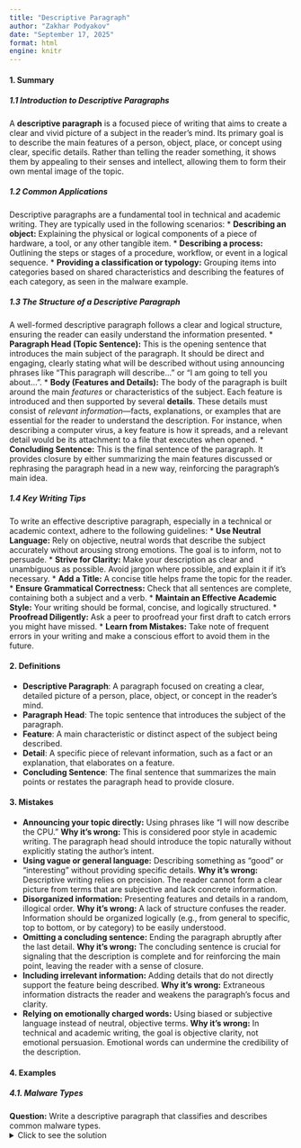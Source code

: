 ```yaml
---
title: "Descriptive Paragraph"
author: "Zakhar Podyakov"
date: "September 17, 2025"
format: html
engine: knitr
---
```


#### **1. Summary**

##### **1.1 Introduction to Descriptive Paragraphs**
A **descriptive paragraph** is a focused piece of writing that aims to create a clear and vivid picture of a subject in the reader's mind. Its primary goal is to describe the main features of a person, object, place, or concept using clear, specific details. Rather than telling the reader something, it shows them by appealing to their senses and intellect, allowing them to form their own mental image of the topic.

##### **1.2 Common Applications**
Descriptive paragraphs are a fundamental tool in technical and academic writing. They are typically used in the following scenarios:
*   **Describing an object:** Explaining the physical or logical components of a piece of hardware, a tool, or any other tangible item.
*   **Describing a process:** Outlining the steps or stages of a procedure, workflow, or event in a logical sequence.
*   **Providing a classification or typology:** Grouping items into categories based on shared characteristics and describing the features of each category, as seen in the malware example.

##### **1.3 The Structure of a Descriptive Paragraph**
A well-formed descriptive paragraph follows a clear and logical structure, ensuring the reader can easily understand the information presented.
<!-- DIAGRAM HERE -->
*   **Paragraph Head (Topic Sentence):** This is the opening sentence that introduces the main subject of the paragraph. It should be direct and engaging, clearly stating what will be described without using announcing phrases like "This paragraph will describe..." or "I am going to tell you about...".
*   **Body (Features and Details):** The body of the paragraph is built around the main *features* or characteristics of the subject. Each feature is introduced and then supported by several **details**. These details must consist of *relevant information*—facts, explanations, or examples that are essential for the reader to understand the description. For instance, when describing a computer virus, a key feature is how it spreads, and a relevant detail would be its attachment to a file that executes when opened.
*   **Concluding Sentence:** This is the final sentence of the paragraph. It provides closure by either summarizing the main features discussed or rephrasing the paragraph head in a new way, reinforcing the paragraph's main idea.

##### **1.4 Key Writing Tips**
To write an effective descriptive paragraph, especially in a technical or academic context, adhere to the following guidelines:
*   **Use Neutral Language:** Rely on objective, neutral words that describe the subject accurately without arousing strong emotions. The goal is to inform, not to persuade.
*   **Strive for Clarity:** Make your description as clear and unambiguous as possible. Avoid jargon where possible, and explain it if it's necessary.
*   **Add a Title:** A concise title helps frame the topic for the reader.
*   **Ensure Grammatical Correctness:** Check that all sentences are complete, containing both a subject and a verb.
*   **Maintain an Effective Academic Style:** Your writing should be formal, concise, and logically structured.
*   **Proofread Diligently:** Ask a peer to proofread your first draft to catch errors you might have missed.
*   **Learn from Mistakes:** Take note of frequent errors in your writing and make a conscious effort to avoid them in the future.

#### **2. Definitions**

*   **Descriptive Paragraph**: A paragraph focused on creating a clear, detailed picture of a person, place, object, or concept in the reader's mind.
*   **Paragraph Head**: The topic sentence that introduces the subject of the paragraph.
*   **Feature**: A main characteristic or distinct aspect of the subject being described.
*   **Detail**: A specific piece of relevant information, such as a fact or an explanation, that elaborates on a feature.
*   **Concluding Sentence**: The final sentence that summarizes the main points or restates the paragraph head to provide closure.

#### **3. Mistakes**

*   **Announcing your topic directly:** Using phrases like "I will now describe the CPU." **Why it's wrong:** This is considered poor style in academic writing. The paragraph head should introduce the topic naturally without explicitly stating the author's intent.
*   **Using vague or general language:** Describing something as "good" or "interesting" without providing specific details. **Why it's wrong:** Descriptive writing relies on precision. The reader cannot form a clear picture from terms that are subjective and lack concrete information.
*   **Disorganized information:** Presenting features and details in a random, illogical order. **Why it's wrong:** A lack of structure confuses the reader. Information should be organized logically (e.g., from general to specific, top to bottom, or by category) to be easily understood.
*   **Omitting a concluding sentence:** Ending the paragraph abruptly after the last detail. **Why it's wrong:** The concluding sentence is crucial for signaling that the description is complete and for reinforcing the main point, leaving the reader with a sense of closure.
*   **Including irrelevant information:** Adding details that do not directly support the feature being described. **Why it's wrong:** Extraneous information distracts the reader and weakens the paragraph's focus and clarity.
*   **Relying on emotionally charged words:** Using biased or subjective language instead of neutral, objective terms. **Why it's wrong:** In technical and academic writing, the goal is objective clarity, not emotional persuasion. Emotional words can undermine the credibility of the description.

#### **4. Examples**

##### **4.1. Malware Types**
**Question:** Write a descriptive paragraph that classifies and describes common malware types.
<details>
<summary>Click to see the solution</summary>

**Malware Types**

Malware is intrusive software that is designed to damage and destroy computer systems. Such software can be commonly classified into viruses, worms, and Trojans. The first malware type is viruses. A virus is attached to a file that supports macros to execute its code and spread from host to host. Once downloaded, a virus will lay dormant until the file is opened and used. The second malware type is worms. Worms need no host programs to exponentially replicate and spread to any device within the network. The last malware type is trojans. Trojans are disguised as helpful software. Once downloaded, a trojan can access sensitive data and then modify, block, or delete them. However, trojans are not designed to self-replicate. To conclude, the most well-known malware types are viruses, worms, and trojans.

---
***Analysis:***
*   **Paragraph Head:** The first two sentences introduce the topic (malware) and the classification (viruses, worms, and Trojans).
*   **Features & Details:** The paragraph discusses three features: viruses, worms, and Trojans. Each feature is supported by details explaining its function and behavior.
*   **Concluding Sentence:** The final sentence summarizes the three types discussed, providing closure.
</details>

##### **4.2. The Central Processing Unit (CPU)**
**Question:** Write a descriptive paragraph explaining the primary components of a computer's Central Processing Unit (CPU).
<details>
<summary>Click to see the solution</summary>

**Components of a CPU**

The Central Processing Unit (CPU) is the primary component of a computer that executes instructions, and it is fundamentally composed of two core operational parts: the Arithmetic Logic Unit (ALU) and the Control Unit (CU). The first major component is the ALU. This unit is responsible for performing all mathematical calculations, such as addition and subtraction, and logical operations, such as AND, OR, and NOT. The second core component is the Control Unit. The CU acts as the manager of the CPU by directing and coordinating most of the computer's operations. It fetches instructions from memory, decodes them, and then directs the ALU and other components to execute them in the correct sequence. In essence, the ALU performs the calculations while the CU manages the workflow.

---
***Analysis:***
*   **Paragraph Head:** The first sentence defines the CPU and introduces its two main components.
*   **Features & Details:** The paragraph describes two features: the ALU and the CU. Each feature is followed by details explaining its specific functions and responsibilities within the CPU.
*   **Concluding Sentence:** The final sentence summarizes the distinct roles of the ALU and CU, reinforcing the paragraph's main idea.
</details>